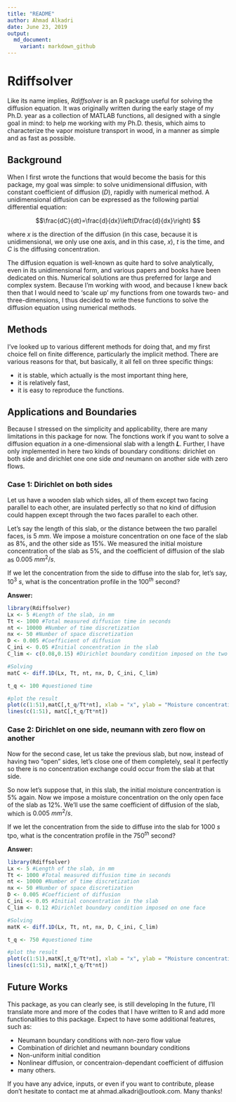 ```yaml
---
title: "README"
author: Ahmad Alkadri
date: June 23, 2019
output:
  md_document:
    variant: markdown_github
---
```


# **Rdiffsolver**

Like its name implies, *Rdiffsolver* is an R package useful for solving the diffusion equation. It was originally written during the early stage of my Ph.D. year as a collection of MATLAB functions, all designed with a single goal in mind: to help me working with my Ph.D. thesis, which aims to characterize the vapor moisture transport in wood, in a manner as simple and as fast as possible.

## Background
When I first wrote the functions that would become the basis for this package, my goal was simple: to solve unidimensional diffusion, with constant coefficient of diffusion (*D*), rapidly with numerical method. A unidimensional diffusion can be expressed as the following partial differential equation:

$$\frac{dC}{dt}=\frac{d}{dx}\left(D\frac{d}{dx}\right) $$

where *x* is the direction of the diffusion (in this case, because it is unidimensional, we only use one axis, and in this case, *x*), *t* is the time, and *C* is the diffusing concentration.

The diffusion equation is well-known as quite hard to solve analytically, even in its unidimensional form, and various papers and books have been dedicated on this. Numerical solutions are thus preferred for large and complex system. Because I'm working with wood, and because I knew back then that I would need to 'scale up' my functions from one towards two- and three-dimensions, I thus decided to write these functions to solve the diffusion equation using numerical methods.

## Methods
I've looked up to various different methods for doing that, and my first choice fell on finite difference, particularly the implicit method. There are various reasons for that, but basically, it all fell on three specific things:

+ it is stable, which actually is the most important thing here,
+ it is relatively fast,
+ it is easy to reproduce the functions.

## Applications and Boundaries
Because I stressed on the simplicity and applicability, there are many limitations in this package for now. The fonctions work if you want to solve a diffusion equation *in* a one-dimensional slab with a length ***L***. Further, I have only implemented in here two kinds of boundary conditions: dirichlet on both side and dirichlet one one side *and* neumann on another side with zero flows.

### Case 1: Dirichlet on both sides
Let us have a wooden slab which sides, all of them except two facing parallel to each other, are insulated perfectly so that no kind of diffusion could happen except through the two faces parallel to each other. 

Let's say the length of this slab, or the distance between the two parallel faces, is $5 \ mm$. We impose a moisture concentration on one face of the slab as $8\%$, and the other side as $15\%$. We measured the initial moisture concentration of the slab as $5\%$, and the coefficient of diffusion of the slab as $0.005 \ mm^2/s$.

If we let the concentration from the side to diffuse into the slab for, let's say, $10^3 \ s$, what is the concentration profile in the $100^{th}$ second?

**Answer:** 
```r
library(Rdiffsolver)
Lx <- 5 #Length of the slab, in mm
Tt <- 1000 #Total measured diffusion time in seconds
nt <- 10000 #Number of time discretization
nx <- 50 #Number of space discretization
D <- 0.005 #Coefficient of diffusion
C_ini <- 0.05 #Initial concentration in the slab
C_lim <- c(0.08,0.15) #Dirichlet boundary condition imposed on the two faces

#Solving
matC <- diff.1D(Lx, Tt, nt, nx, D, C_ini, C_lim)

t_q <- 100 #questioned time

#plot the result
plot(c(1:51),matC[,t_q/Tt*nt], xlab = "x", ylab = "Moisture concentration", ylim=c(C_ini,max(C_lim)))
lines(c(1:51), matC[,t_q/Tt*nt])
```

### Case 2: Dirichlet on one side, neumann with zero flow on another
Now for the second case, let us take the previous slab, but now, instead of having two "open" sides, let's close one of them completely, seal it perfectly so there is no concentration exchange could occur from the slab at that side.

So now let's suppose that, in this slab, the initial moisture concentration is $5 \%$ again. Now we impose a moisture concentration on the only open face of the slab as $12 \%$. We'll use the same coefficient of diffusion of the slab, which is $0.005 \ mm^2/s$.

If we let the concentration from the side to diffuse into the slab for $1000 \ s$ tpo, what is the concentration profile in the $750^{th}$ second?

**Answer:** 
```r
library(Rdiffsolver)
Lx <- 5 #Length of the slab, in mm
Tt <- 1000 #Total measured diffusion time in seconds
nt <- 10000 #Number of time discretization
nx <- 50 #Number of space discretization
D <- 0.005 #Coefficient of diffusion
C_ini <- 0.05 #Initial concentration in the slab
C_lim <- 0.12 #Dirichlet boundary condition imposed on one face

#Solving
matK <- diff.1D(Lx, Tt, nt, nx, D, C_ini, C_lim)

t_q <- 750 #questioned time

#plot the result
plot(c(1:51),matK[,t_q/Tt*nt], xlab = "x", ylab = "Moisture concentration", ylim=c(C_ini,C_lim))
lines(c(1:51), matK[,t_q/Tt*nt])
```

## Future Works
This package, as you can clearly see, is still developing In the future, I'll translate more and more of the codes that I have written to R and add more functionalities to this package. Expect to have some additional features, such as:

+ Neumann boundary conditions with non-zero flow value
+ Combination of dirichlet and neumann boundary conditions
+ Non-uniform initial condition
+ Nonlinear diffusion, or concentraion-dependant coefficient of diffusion
+ many others.

If you have any advice, inputs, or even if you want to contribute, please don't hesitate to contact me at ahmad.alkadri@outlook.com. Many thanks!
